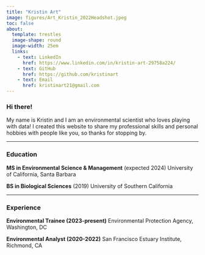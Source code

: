 ```yaml
---
title: "Kristin Art"
image: figures/Art_Kristin_2022Headshot.jpeg
toc: false
about: 
  template: trestles
  image-shape: round
  image-width: 25em
  links:
    - text: LinkedIn
      href: https://www.linkedin.com/in/kristin-art-29758a224/
    - text: GitHub
      href: https://github.com/kristinart
    - text: Email
      href: kristinart21@gmail.com
---
```


### Hi there!

My name is Kristin and I am an environmental scientist who loves playing with data! I created this website to share my professional skills and personal hobbies with people like you, so thanks for stopping by. 

---

### Education
**MS in Environmental Science & Management** (expected 2024)
University of California, Santa Barbara

**BS in Biological Sciences** (2019)
University of Southern California

---

### Experience
**Environmental Trainee (2023-present)**
Environmental Protection Agency, Washington, DC

**Environmental Analyst (2020-2022)**
San Francisco Estuary Institute, Richmond, CA
